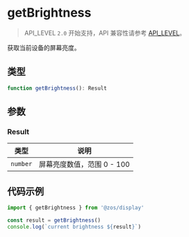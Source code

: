 # getBrightness

> API_LEVEL `2.0` 开始支持，API 兼容性请参考 [API_LEVEL](../../../../guides/framework/device/compatibility.md)。

获取当前设备的屏幕亮度。

## 类型

```ts
function getBrightness(): Result
```

## 参数

### Result

| 类型                | 说明                       |
| ------------------- | -------------------------- |
| <code>number</code> | 屏幕亮度数值，范围 0 - 100 |

## 代码示例

```js
import { getBrightness } from '@zos/display'

const result = getBrightness()
console.log(`current brightness ${result}`)
```
